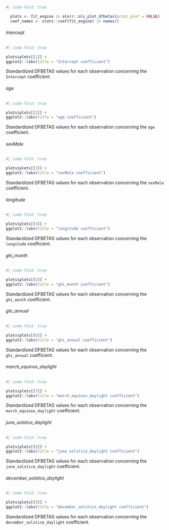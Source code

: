 :::: {.panel-tabset}

```r
#| code-fold: true

  plots <- fit_engine |> olsrr::ols_plot_dfbetas(print_plot = FALSE)
  coef_names <- stats::coef(fit_engine) |> names()
```

###### Intercept

::: {#tbl-sm-5-fm-coef-dfbetas-intercept}
```r
#| code-fold: true

plots$plots[[1]] +
ggplot2::labs(title = "Intercept coefficient")
```

Standardized DFBETAS values for each observation concerning the
`Intercept` coefficient.
:::

###### age

::: {#tbl-sm-5-fm-coef-dfbetas-age}
```r
#| code-fold: true

plots$plots[[2]] +
ggplot2::labs(title = "age coefficient")
```

Standardized DFBETAS values for each observation concerning the
`age` coefficient.
:::

###### sexMale

::: {#tbl-sm-5-fm-coef-dfbetas-sexmale}
```r
#| code-fold: true

plots$plots[[3]] +
ggplot2::labs(title = "sexMale coefficient")
```

Standardized DFBETAS values for each observation concerning the
`sexMale` coefficient.
:::

###### longitude

::: {#tbl-sm-5-fm-coef-dfbetas-longitude}
```r
#| code-fold: true

plots$plots[[4]] +
ggplot2::labs(title = "longitude coefficient")
```

Standardized DFBETAS values for each observation concerning the
`longitude` coefficient.
:::

###### ghi_month

::: {#tbl-sm-5-fm-coef-dfbetas-ghi-month}
```r
#| code-fold: true

plots$plots[[5]] +
ggplot2::labs(title = "ghi_month coefficient")
```

Standardized DFBETAS values for each observation concerning the
`ghi_month` coefficient.
:::

###### ghi_annual

::: {#tbl-sm-5-fm-coef-dfbetas-ghi-annual}
```r
#| code-fold: true

plots$plots[[6]] +
ggplot2::labs(title = "ghi_annual coefficient")
```

Standardized DFBETAS values for each observation concerning the
`ghi_annual` coefficient.
:::

###### march_equinox_daylight

::: {#tbl-sm-5-fm-coef-dfbetas-march-equinox-daylight}
```r
#| code-fold: true

plots$plots[[7]] +
ggplot2::labs(title = "march_equinox_daylight coefficient")
```

Standardized DFBETAS values for each observation concerning the
`march_equinox_daylight` coefficient.
:::

###### june_solstice_daylight

::: {#tbl-sm-5-fm-coef-dfbetas-june-solstice-daylight}
```r
#| code-fold: true

plots$plots[[8]] +
ggplot2::labs(title = "june_solstice_daylight coefficient")
```

Standardized DFBETAS values for each observation concerning the
`june_solstice_daylight` coefficient.
:::

###### december_solstice_daylight

::: {#tbl-sm-5-fm-coef-dfbetas-december-solstice-daylight}
```r
#| code-fold: true

plots$plots[[9]] +
ggplot2::labs(title = "december_solstice_daylight coefficient")
```

Standardized DFBETAS values for each observation concerning the
`december_solstice_daylight` coefficient.
:::
::::
